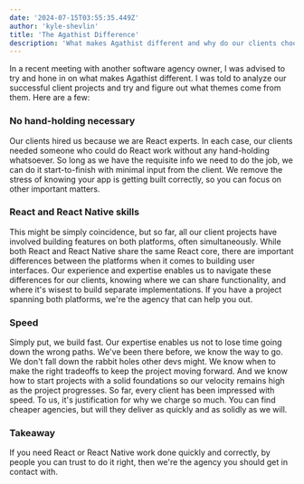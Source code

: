```yaml
---
date: '2024-07-15T03:55:35.449Z'
author: 'kyle-shevlin'
title: 'The Agathist Difference'
description: 'What makes Agathist different and why do our clients choose us?'
---
```


In a recent meeting with another software agency owner, I was advised to try and hone in on what makes Agathist different. I was told to analyze our successful client projects and try and figure out what themes come from them. Here are a few:

### No hand-holding necessary

Our clients hired us because we are React experts. In each case, our clients needed someone who could do React work without any hand-holding whatsoever. So long as we have the requisite info we need to do the job, we can do it start-to-finish with minimal input from the client. We remove the stress of knowing your app is getting built correctly, so you can focus on other important matters.

### React and React Native skills

This might be simply coincidence, but so far, all our client projects have involved building features on both platforms, often simultaneously. While both React and React Native share the same React core, there are important differences between the platforms when it comes to building user interfaces. Our experience and expertise enables us to navigate these differences for our clients, knowing where we can share functionality, and where it's wisest to build separate implementations. If you have a project spanning both platforms, we're the agency that can help you out.

### Speed

Simply put, we build fast. Our expertise enables us not to lose time going down the wrong paths. We've been there before, we know the way to go. We don't fall down the rabbit holes other devs might. We know when to make the right tradeoffs to keep the project moving forward. And we know how to start projects with a solid foundations so our velocity remains high as the project progresses. So far, every client has been impressed with speed. To us, it's justification for why we charge so much. You can find cheaper agencies, but will they deliver as quickly and as solidly as we will.

### Takeaway

If you need React or React Native work done quickly and correctly, by people you can trust to do it right, then we're the agency you should get in contact with.
